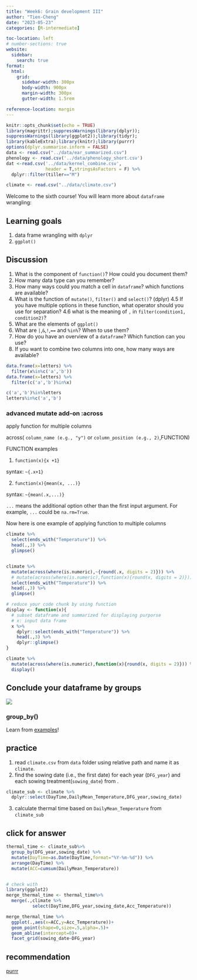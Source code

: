```yaml
---
title: "Week6: Grain development III"
author: "Tien-Cheng"
date: "2023-05-23"
categories: [R-intermediate]

toc-location: left
# number-sections: true
website: 
  sidebar:
    search: true
format:
  html: 
    grid:
      sidebar-width: 300px
      body-width: 900px
      margin-width: 300px
      gutter-width: 1.5rem

reference-location: margin
---
```


```r
knitr::opts_chunk$set(echo = TRUE)
library(magrittr);suppressWarnings(library(dplyr));
suppressWarnings(library(ggplot2));library(tidyr);
library(kableExtra);library(knitr);library(purrr)
options(dplyr.summarise.inform = FALSE)
data <- read.csv("../data/ear_summarized.csv")
phenology <- read.csv('../data/phenology_short.csv')
dat <-read.csv('../data/kernel_combine.csv',
               header = T,stringsAsFactors = F) %>%
  dplyr::filter(tiller=="M")

climate <- read.csv("../data/climate.csv")
```

Welcome to the sixth course! You will learn more about `dataframe` wrangling:

::: callout-note
# Learning goals

1.  data frame wrangling with `dplyr`
2.  `ggplot()`
:::

::: callout-warning
## Discussion

1.  What is the component of `function()`? How could you document them?
2.  How many data type can you remember?
3.  How many ways could you match a cell in `dataframe`? which functions are available?
4.  What is the function of `mutate()`, `filter()` and `select()`? (dplyr) 4.5 If you have multiple options in these function, what operator should you use for separation? 4.6 what is the meaning of `,` in `filter(condition1, condition2)`?
5.  What are the elements of `ggplot()`
6.  What are `|`,`&`,`!`,`==` and `%in%`? When to use them?
7.  How do you have an overview of a `dataframe`? Which function can you use?
8.  If you want to combine two columns into one, how many ways are available?
:::

```r
data.frame(x=letters) %>% 
  filter(x%in%c('a','b'))
data.frame(x=letters) %>% 
  filter(c('a','b')%in%x)

c('a','b')%in%letters
letters%in%c('a','b')
```

### advanced mutate add-on :across

apply function for multiple columns

across( `column_name (e.g., "y")` or `column_position (e.g., 2)`,FUNCTION)

FUNCTION examples

1.  `function(x){x +1}`

syntax: `~{.x+1}`

2.  `function(x){mean(x, ...)}`

syntax: `~{mean(.x,...)}`

`...` means the additional option other than the first input argument. For example, `...` could be `na.rm=True`.

Now here is one example of applying function to multiple columns

```r
climate %>% 
  select(ends_with("Temperature")) %>% 
  head(.,3) %>%
  glimpse()


climate %>% 
  mutate(across(where(is.numeric),~{round(.x, digits = 2)})) %>%
  # mutate(across(where(is.numeric),function(x){round(x, digits = 2)})) %>%
  select(ends_with("Temperature")) %>% 
  head(.,3) %>% 
  glimpse()

# reduce your code chunk by using function
display <- function(x){
  # subset dataframe and summarized for displaying purporse
  # x: input data frame
  x %>% 
    dplyr::select(ends_with("Temperature")) %>% 
    head(.,3) %>% 
    dplyr::glimpse()
}

climate %>% 
  mutate(across(where(is.numeric),function(x){round(x, digits = 2)})) %>%
  display()

```

## Conclude your dataframe by groups

![](wrangling.png)

### group_by()

Learn from [examples](https://dplyr.tidyverse.org/reference/group_by.html)!

::: callout-warning
## practice

1.  read `climate.csv` from `data` folder using relative path and name it as `climate`.
2.  find the sowing date (i.e., the first date) for each year (`DFG_year`) and each sowing treatment(`sowing_date`) from .

```r
climate_sub <- climate %>% 
  dplyr::select(DayTime,DailyMean_Temperature,DFG_year,sowing_date)
```

3.  calculate thermal time based on `DailyMean_Temperature` from `climate_sub`
:::

::: {.callout-tip collapse="true"}
## click for answer

```r
thermal_time <- climate_sub%>%
  group_by(DFG_year,sowing_date) %>% 
  mutate(DayTime=as.Date(DayTime,format="%Y-%m-%d")) %>% 
  arrange(DayTime) %>% 
  mutate(ACC=cumsum(DailyMean_Temperature))


# check with
library(ggplot2)
merge_thermal_time <- thermal_time%>% 
  merge(.,climate %>% 
          select(DayTime,DFG_year,sowing_date,Acc_Temperature)) 

merge_thermal_time %>% 
  ggplot(.,aes(x=ACC,y=Acc_Temperature))+
  geom_point(shape=0,size=.5,alpha=.5)+
  geom_abline(intercept=0)+
  facet_grid(sowing_date~DFG_year)
```
:::

## recommendation

[purrr](https://www.rebeccabarter.com/blog/2019-08-19_purrr)
